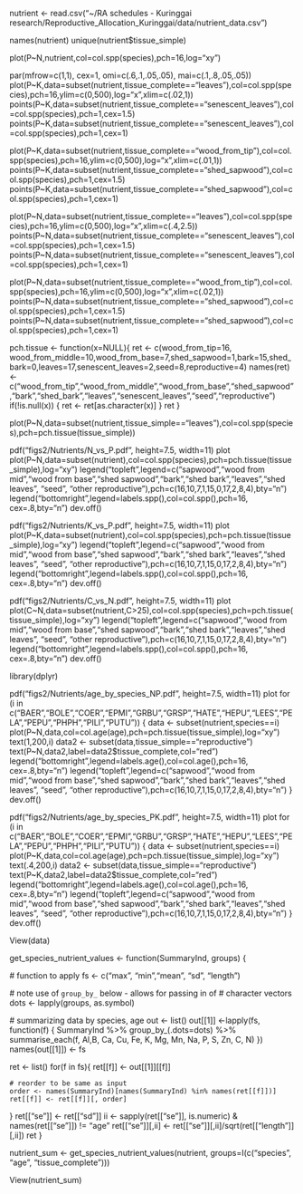 nutrient <- read.csv("~/RA schedules - Kuringgai research/Reproductive_Allocation_Kuringgai/data/nutrient_data.csv")

names(nutrient)
unique(nutrient$tissue_simple)


plot(P~N,nutrient,col=col.spp(species),pch=16,log="xy")

par(mfrow=c(1,1), cex=1, omi=c(.6,.1,.05,.05), mai=c(.1,.8,.05,.05)) 
plot(P~K,data=subset(nutrient,tissue_complete=="leaves"),col=col.spp(species),pch=16,ylim=c(0,500),log="x",xlim=c(.02,1))
points(P~K,data=subset(nutrient,tissue_complete=="senescent_leaves"),col=col.spp(species),pch=1,cex=1.5)
points(P~K,data=subset(nutrient,tissue_complete=="senescent_leaves"),col=col.spp(species),pch=1,cex=1)

plot(P~K,data=subset(nutrient,tissue_complete=="wood_from_tip"),col=col.spp(species),pch=16,ylim=c(0,500),log="x",xlim=c(.01,1))
points(P~K,data=subset(nutrient,tissue_complete=="shed_sapwood"),col=col.spp(species),pch=1,cex=1.5)
points(P~K,data=subset(nutrient,tissue_complete=="shed_sapwood"),col=col.spp(species),pch=1,cex=1)

plot(P~N,data=subset(nutrient,tissue_complete=="leaves"),col=col.spp(species),pch=16,ylim=c(0,500),log="x",xlim=c(.4,2.5))
points(P~N,data=subset(nutrient,tissue_complete=="senescent_leaves"),col=col.spp(species),pch=1,cex=1.5)
points(P~N,data=subset(nutrient,tissue_complete=="senescent_leaves"),col=col.spp(species),pch=1,cex=1)

plot(P~N,data=subset(nutrient,tissue_complete=="wood_from_tip"),col=col.spp(species),pch=16,ylim=c(0,500),log="x",xlim=c(.02,1))
points(P~N,data=subset(nutrient,tissue_complete=="shed_sapwood"),col=col.spp(species),pch=1,cex=1.5)
points(P~N,data=subset(nutrient,tissue_complete=="shed_sapwood"),col=col.spp(species),pch=1,cex=1)

pch.tissue <- function(x=NULL){
  ret <- c(wood_from_tip=16, wood_from_middle=10,wood_from_base=7,shed_sapwood=1,bark=15,shed_bark=0,leaves=17,senescent_leaves=2,seed=8,reproductive=4)
  names(ret) <- c("wood_from_tip","wood_from_middle","wood_from_base","shed_sapwood","bark","shed_bark","leaves","senescent_leaves","seed","reproductive")
  if(!is.null(x)) {
    ret <- ret[as.character(x)]
  }
  ret
}

plot(P~N,data=subset(nutrient,tissue_simple=="leaves"),col=col.spp(species),pch=pch.tissue(tissue_simple))


pdf("figs2/Nutrients/N_vs_P.pdf", height=7.5, width=11)
plot
plot(P~N,data=subset(nutrient),col=col.spp(species),pch=pch.tissue(tissue_simple),log="xy")
legend("topleft",legend=c("sapwood","wood from mid","wood from base","shed sapwood","bark","shed bark","leaves","shed leaves", "seed", "other reproductive"),pch=c(16,10,7,1,15,0,17,2,8,4),bty="n")
legend("bottomright",legend=labels.spp(),col=col.spp(),pch=16, cex=.8,bty="n")
dev.off()

pdf("figs2/Nutrients/K_vs_P.pdf", height=7.5, width=11)
plot
plot(P~K,data=subset(nutrient),col=col.spp(species),pch=pch.tissue(tissue_simple),log="xy")
legend("topleft",legend=c("sapwood","wood from mid","wood from base","shed sapwood","bark","shed bark","leaves","shed leaves", "seed", "other reproductive"),pch=c(16,10,7,1,15,0,17,2,8,4),bty="n")
legend("bottomright",legend=labels.spp(),col=col.spp(),pch=16, cex=.8,bty="n")
dev.off()

pdf("figs2/Nutrients/C_vs_N.pdf", height=7.5, width=11)
plot
plot(C~N,data=subset(nutrient,C>25),col=col.spp(species),pch=pch.tissue(tissue_simple),log="xy")
legend("topleft",legend=c("sapwood","wood from mid","wood from base","shed sapwood","bark","shed bark","leaves","shed leaves", "seed", "other reproductive"),pch=c(16,10,7,1,15,0,17,2,8,4),bty="n")
legend("bottomright",legend=labels.spp(),col=col.spp(),pch=16, cex=.8,bty="n")
dev.off()


library(dplyr)

pdf("figs2/Nutrients/age_by_species_NP.pdf", height=7.5, width=11)
plot
for (i in c("BAER","BOLE","COER","EPMI","GRBU","GRSP","HATE","HEPU","LEES","PELA","PEPU","PHPH","PILI","PUTU")) {
data <- subset(nutrient,species==i)
plot(P~N,data,col=col.age(age),pch=pch.tissue(tissue_simple),log="xy")
text(1,200,i)
data2 <- subset(data,tissue_simple=="reproductive")
text(P~N,data2,label=data2$tissue_complete,col="red")
legend("bottomright",legend=labels.age(),col=col.age(),pch=16, cex=.8,bty="n")
legend("topleft",legend=c("sapwood","wood from mid","wood from base","shed sapwood","bark","shed bark","leaves","shed leaves", "seed", "other reproductive"),pch=c(16,10,7,1,15,0,17,2,8,4),bty="n")
}
dev.off()

pdf("figs2/Nutrients/age_by_species_PK.pdf", height=7.5, width=11)
plot
for (i in c("BAER","BOLE","COER","EPMI","GRBU","GRSP","HATE","HEPU","LEES","PELA","PEPU","PHPH","PILI","PUTU")) {
data <- subset(nutrient,species==i)
plot(P~K,data,col=col.age(age),pch=pch.tissue(tissue_simple),log="xy")
text(.4,200,i)
data2 <- subset(data,tissue_simple=="reproductive")
text(P~K,data2,label=data2$tissue_complete,col="red")
legend("bottomright",legend=labels.age(),col=col.age(),pch=16, cex=.8,bty="n")
legend("topleft",legend=c("sapwood","wood from mid","wood from base","shed sapwood","bark","shed bark","leaves","shed leaves", "seed", "other reproductive"),pch=c(16,10,7,1,15,0,17,2,8,4),bty="n")
}
dev.off()



View(data)

get_species_nutrient_values <- function(SummaryInd, groups) {

  # function to apply
  fs <- c("max", "min","mean", "sd", "length")

  # note use of `group_by_` below - allows for passing in of
  # character vectors
  dots <-  lapply(groups, as.symbol)

  # summarizing data by species, age
  out <- list()
  out[[1]] <-lapply(fs, function(f) {
    SummaryInd %>%
    group_by_(.dots=dots) %>%
    summarise_each(f, Al,B, Ca, Cu, Fe, K, Mg, Mn, Na, P, S, Zn, C, N)
  })
  names(out[[1]]) <- fs

 
 ret <- list()
  for(f in fs){
    ret[[f]] <- out[[1]][[f]]

    # reorder to be same as input
    order <- names(SummaryInd)[names(SummaryInd) %in% names(ret[[f]])]
    ret[[f]] <- ret[[f]][, order]
  }
  ret[["se"]] <- ret[["sd"]]
  ii <- sapply(ret[["se"]], is.numeric) & names(ret[["se"]]) != "age"
  ret[["se"]][,ii] <- ret[["se"]][,ii]/sqrt(ret[["length"]][,ii])
  ret
}

nutrient_sum <- get_species_nutrient_values(nutrient, groups=I(c("species", "age", "tissue_complete")))

View(nutrient_sum)
